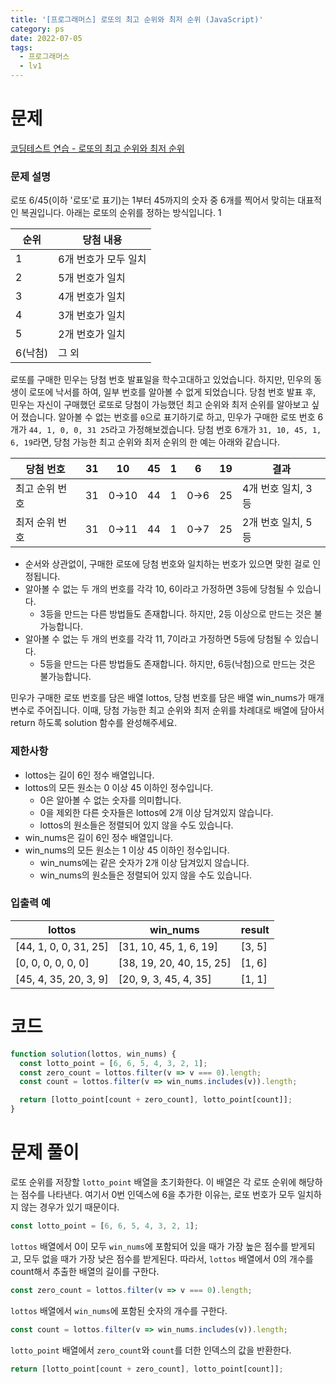 ```yaml
---
title: '[프로그래머스] 로또의 최고 순위와 최저 순위 (JavaScript)'
category: ps
date: 2022-07-05
tags:
  - 프로그래머스
  - lv1
---
```


# 문제

[코딩테스트 연습 - 로또의 최고 순위와 최저 순위](https://school.programmers.co.kr/learn/courses/30/lessons/77484)

### 문제 설명

로또 6/45(이하 '로또'로 표기)는 1부터 45까지의 숫자 중 6개를 찍어서 맞히는 대표적인 복권입니다. 아래는 로또의 순위를 정하는 방식입니다. 1

| 순위    | 당첨 내용            |
| ------- | -------------------- |
| 1       | 6개 번호가 모두 일치 |
| 2       | 5개 번호가 일치      |
| 3       | 4개 번호가 일치      |
| 4       | 3개 번호가 일치      |
| 5       | 2개 번호가 일치      |
| 6(낙첨) | 그 외                |

로또를 구매한 민우는 당첨 번호 발표일을 학수고대하고 있었습니다. 하지만, 민우의 동생이 로또에 낙서를 하여, 일부 번호를 알아볼 수 없게 되었습니다. 당첨 번호 발표 후, 민우는 자신이 구매했던 로또로 당첨이 가능했던 최고 순위와 최저 순위를 알아보고 싶어 졌습니다.
알아볼 수 없는 번호를 `0`으로 표기하기로 하고, 민우가 구매한 로또 번호 6개가 `44, 1, 0, 0, 31 25`라고 가정해보겠습니다. 당첨 번호 6개가 `31, 10, 45, 1, 6, 19`라면, 당첨 가능한 최고 순위와 최저 순위의 한 예는 아래와 같습니다.

| 당첨 번호      | 31  | 10   | 45  | 1   | 6   | 19  | 결과               |
| -------------- | --- | ---- | --- | --- | --- | --- | ------------------ |
| 최고 순위 번호 | 31  | 0→10 | 44  | 1   | 0→6 | 25  | 4개 번호 일치, 3등 |
| 최저 순위 번호 | 31  | 0→11 | 44  | 1   | 0→7 | 25  | 2개 번호 일치, 5등 |

- 순서와 상관없이, 구매한 로또에 당첨 번호와 일치하는 번호가 있으면 맞힌 걸로 인정됩니다.
- 알아볼 수 없는 두 개의 번호를 각각 10, 6이라고 가정하면 3등에 당첨될 수 있습니다.
  - 3등을 만드는 다른 방법들도 존재합니다. 하지만, 2등 이상으로 만드는 것은 불가능합니다.
- 알아볼 수 없는 두 개의 번호를 각각 11, 7이라고 가정하면 5등에 당첨될 수 있습니다.
  - 5등을 만드는 다른 방법들도 존재합니다. 하지만, 6등(낙첨)으로 만드는 것은 불가능합니다.

민우가 구매한 로또 번호를 담은 배열 lottos, 당첨 번호를 담은 배열 win_nums가 매개변수로 주어집니다. 이때, 당첨 가능한 최고 순위와 최저 순위를 차례대로 배열에 담아서 return 하도록 solution 함수를 완성해주세요.

### 제한사항

- lottos는 길이 6인 정수 배열입니다.
- lottos의 모든 원소는 0 이상 45 이하인 정수입니다.
  - 0은 알아볼 수 없는 숫자를 의미합니다.
  - 0을 제외한 다른 숫자들은 lottos에 2개 이상 담겨있지 않습니다.
  - lottos의 원소들은 정렬되어 있지 않을 수도 있습니다.
- win_nums은 길이 6인 정수 배열입니다.
- win_nums의 모든 원소는 1 이상 45 이하인 정수입니다.
  - win_nums에는 같은 숫자가 2개 이상 담겨있지 않습니다.
  - win_nums의 원소들은 정렬되어 있지 않을 수도 있습니다.

### 입출력 예

| lottos                | win_nums                 | result |
| --------------------- | ------------------------ | ------ |
| [44, 1, 0, 0, 31, 25] | [31, 10, 45, 1, 6, 19]   | [3, 5] |
| [0, 0, 0, 0, 0, 0]    | [38, 19, 20, 40, 15, 25] | [1, 6] |
| [45, 4, 35, 20, 3, 9] | [20, 9, 3, 45, 4, 35]    | [1, 1] |

# 코드

```js
function solution(lottos, win_nums) {
  const lotto_point = [6, 6, 5, 4, 3, 2, 1];
  const zero_count = lottos.filter(v => v === 0).length;
  const count = lottos.filter(v => win_nums.includes(v)).length;

  return [lotto_point[count + zero_count], lotto_point[count]];
}
```

# 문제 풀이

로또 순위를 저장할 `lotto_point` 배열을 초기화한다. 이 배열은 각 로또 순위에 해당하는 점수를 나타낸다. 여기서 0번 인덱스에 6을 추가한 이유는, 로또 번호가 모두 일치하지 않는 경우가 있기 때문이다.

```js
const lotto_point = [6, 6, 5, 4, 3, 2, 1];
```

`lottos` 배열에서 0이 모두 `win_nums`에 포함되어 있을 때가 가장 높은 점수를 받게되고, 모두 없을 때가 가장 낮은 점수를 받게된다. 따라서, `lottos` 배열에서 0의 개수를 count해서 추출한 배열의 길이를 구한다.

```js
const zero_count = lottos.filter(v => v === 0).length;
```

`lottos` 배열에서 `win_nums`에 포함된 숫자의 개수를 구한다.

```js
const count = lottos.filter(v => win_nums.includes(v)).length;
```

`lotto_point` 배열에서 `zero_count`와 `count`를 더한 인덱스의 값을 반환한다.

```js
return [lotto_point[count + zero_count], lotto_point[count]];
```
